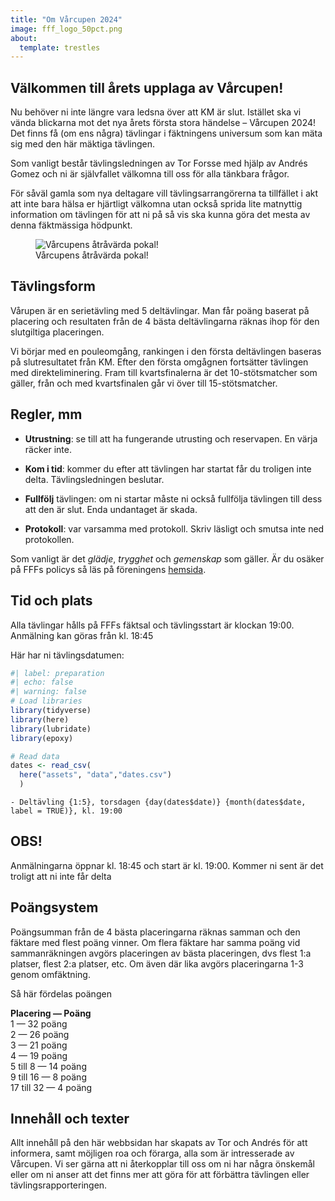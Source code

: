 ```yaml
---
title: "Om Vårcupen 2024"
image: fff_logo_50pct.png
about:
  template: trestles
---
```


## Välkommen till årets upplaga av Vårcupen!

Nu behöver ni inte längre vara ledsna över att KM är slut. Istället ska vi vända blickarna mot det nya årets första stora händelse -- Vårcupen 2024! Det finns få (om ens några) tävlingar i fäktningens universum som kan mäta sig med den här mäktiga tävlingen.

Som vanligt består tävlingsledningen av Tor Forsse med hjälp av Andrés Gomez och ni är självfallet välkomna till oss för alla tänkbara frågor.

För såväl gamla som nya deltagare vill tävlingsarrangörerna ta tillfället i akt att inte bara hälsa er hjärtligt välkomna utan också sprida lite matnyttig information om tävlingen för att ni på så vis ska kunna göra det mesta av denna fäktmässiga hödpunkt.

![Vårcupens åtråvärda pokal!](vc_buckla.jpg){fig-alt="Bild på vårcupens pokal"}

## Tävlingsform

Vårupen är en serietävling med 5 deltävlingar. Man får poäng baserat på placering och resultaten från de 4 bästa deltävlingarna räknas ihop för den slutgiltiga placeringen.

Vi börjar med en pouleomgång, rankingen i den första deltävlingen baseras på slutresultatet från KM. Efter den första omgågnen fortsätter tävlingen med direkteliminering. Fram till kvartsfinalerna är det 10-stötsmatcher som gäller, från och med kvartsfinalen går vi över till 15-stötsmatcher.

## Regler, mm

-   **Utrustning**: se till att ha fungerande utrusting och reservapen. En värja räcker inte.

-   **Kom i tid**: kommer du efter att tävlingen har startat får du troligen inte delta. Tävlingsledningen beslutar.

-   **Fullfölj** tävlingen: om ni startar måste ni också fullfölja tävlingen till dess att den är slut. Enda undantaget är skada.

-   **Protokoll**: var varsamma med protokoll. Skriv läsligt och smutsa inte ned protokollen.

Som vanligt är det *glädje*, *trygghet* och *gemenskap* som gäller. Är du osäker på FFFs policys så läs på föreningens [hemsida](https://www.xn--fff-fktning-p8a.se/policys/).

## Tid och plats

Alla tävlingar hålls på FFFs fäktsal och tävlingsstart är klockan 19:00. Anmälning kan göras från kl. 18:45

Här har ni tävlingsdatumen:

```r
#| label: preparation
#| echo: false
#| warning: false
# Load libraries
library(tidyverse)
library(here)
library(lubridate)
library(epoxy)

# Read data
dates <- read_csv(
  here("assets", "data","dates.csv")
  )
```

```epoxy
- Deltävling {1:5}, torsdagen {day(dates$date)} {month(dates$date, label = TRUE)}, kl. 19:00

```

::: callout-important
## OBS!

Anmälningarna öppnar kl. 18:45 och start är kl. 19:00. Kommer ni sent är det troligt att ni inte får delta
:::

## Poängsystem

Poängsumman från de 4 bästa placeringarna räknas samman och den fäktare med flest poäng vinner. Om flera fäktare har samma poäng vid sammanräkningen avgörs placeringen av bästa placeringen, dvs flest 1:a platser, flest 2:a platser, etc. Om även där lika avgörs placeringarna 1-3 genom omfäktning.

Så här fördelas poängen

**Placering --- Poäng**\
1 --- 32 poäng\
2 --- 26 poäng\
3 --- 21 poäng\
4 --- 19 poäng\
5 till 8 --- 14 poäng\
9 till 16 --- 8 poäng\
17 till 32 --- 4 poäng

## Innehåll och texter

Allt innehåll på den här webbsidan har skapats av Tor och Andrés för att informera, samt möjligen roa och förarga, alla som är intresserade av Vårcupen. Vi ser gärna att ni återkopplar till oss om ni har några önskemål eller om ni anser att det finns mer att göra för att förbättra tävlingen eller tävlingsrapporteringen.
